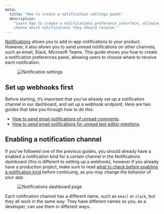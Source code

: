 ```yaml
---
meta:
  title: "How to create a notification settings panel"
  description:
    "Learn how to create a notifications preference interface, allowing users to
    choose which notifications they should receive."
---
```


[Notifications](/docs/ready-made-features/notifications) allows you to add
in-app notifications to your product. However, it also allows you to send unread
notifications on other channels, such as email, Slack, Microsoft Teams. This
guide shows you how to create a notification preferences panel, allowing users
to choose where to receive each notification.

<Figure>
  <Image
    src="/assets/notifications/notification-settings.jpg"
    alt="Notification settings"
    width={1344}
    height={896}
  />
</Figure>

## Set up webhooks first

Before starting, it’s important that you’ve already set up a notification
channel in our dashboard, and set up a webhook endpoint. Here are two guides
that take you through how to do this:

- [How to send email notifications of unread comments](/docs/guides/how-to-send-email-notifications-of-unread-comments).
- [How to send email notifications for unread text editor mentions](/docs/guides/how-to-send-email-notifications-for-unread-text-editor-mentions).

## Enabling a notification channel

If you’ve followed one of the previous guides, you should already have a enabled
a notification kind for a certain channel in the Notifications dashboard (this
is different to setting up a webhook), however if you already have a production
project, make sure to read
[what to check before enabling a notification kind](/docs/guides/what-to-check-before-enabling-a-new-notification-kind)
before continuing, as you may change the behavior of your app.

<Figure>
  <Image
    src="/assets/tutorials/webhooks/liveblocks-click-notifications.png"
    alt="Notifications dashboard page"
    width={712}
    height={445}
  />
</Figure>

Each notification channel has a different name, such as `email` or `slack`, but
they all work in the same way. They have different names so you, as a developer,
can use them in different ways.
